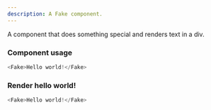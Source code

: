 ```yaml
---
description: A Fake component.
---
```



A component that does something special and renders text in a div.

### Component usage
```js
<Fake>Hello world!</Fake>
```

### Render hello world!

```js live
<Fake>Hello world!</Fake>
```

